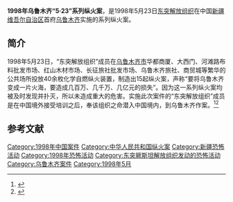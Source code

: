 '''1998年乌鲁木齐“5·23”系列纵火案'''，是1998年5月23日[[东突厥斯坦解放组织|东突解放组织]]在中国[[新疆维吾尔自治区|新疆维吾尔自治区]]首府[[乌鲁木齐|乌鲁木齐]]实施的系列纵火案。

==简介==
1998年5月23日，“东突解放组织”成员在[[乌鲁木齐市|乌鲁木齐市]]华都商厦、大西门、河滩路布料批发市场、红山木材市场、长征旅社批发市场、乌鲁木齐旅社、商贸城等繁华的公共场所投放40余枚化学自燃纵火装置，制造出15起纵火案，声称“要将乌鲁木齐变成一片火海，要造成几百万、几千万、几亿元的损失”。因为这一系列纵火案均被及时发现并扑灭，所以未造成重大的危害。实施此次案件的“东突解放组织”成员是在中国境外接受培训之后，奉该组织之命潜入中国境内，到乌鲁木齐作案。<ref name=sina>{{Cite web |url=http://news.sina.com.cn/c/2002-01-21/451232.html |title=国务院新闻办披露"东突"制造的恐怖事件，新浪，2002-01-21 |accessdate=2016-09-05 |archive-date=2016-09-16 |archive-url=https://web.archive.org/web/20160916153323/http://news.sina.com.cn/c/2002-01-21/451232.html |dead-url=no }}</ref><ref name=zuixing>{{Cite web |url=http://www.shcdf.org/epublish/gb/paper532/33/class053200002/hwz1363724.htm |title="东突"组织及人员罪行累累，东方网，于2016-09-05查阅 |accessdate=2016-09-05 |archive-date=2016-09-18 |archive-url=https://web.archive.org/web/20160918000848/http://www.shcdf.org/epublish/gb/paper532/33/class053200002/hwz1363724.htm |dead-url=no }}</ref>

==参考文献==
{{Reflist|2}}

{{新疆维吾尔自治区暴力恐怖活动和反恐行动|江}}
[[Category:1998年中国案件|Category:1998年中国案件]]
[[Category:中华人民共和国纵火案|Category:中华人民共和国纵火案]]
[[Category:新疆恐怖活动|Category:新疆恐怖活动]]
[[Category:1998年恐怖活动|Category:1998年恐怖活动]]
[[Category:东突厥斯坦解放组织发动的恐怖活动|Category:东突厥斯坦解放组织发动的恐怖活动]]
[[Category:乌鲁木齐案件|Category:乌鲁木齐案件]]
[[Category:1998年5月|Category:1998年5月]]